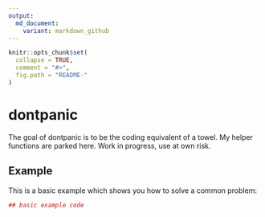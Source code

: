 ```yaml
---
output:
  md_document:
    variant: markdown_github
---
```


<!-- README.md is generated from README.Rmd. Please edit that file -->

```r
knitr::opts_chunk$set(
  collapse = TRUE,
  comment = "#>",
  fig.path = "README-"
)
```

# dontpanic

The goal of dontpanic is to be the coding equivalent of a towel. My helper functions are parked here. Work in progress, use at own risk.

## Example

This is a basic example which shows you how to solve a common problem:

```r
## basic example code
```
